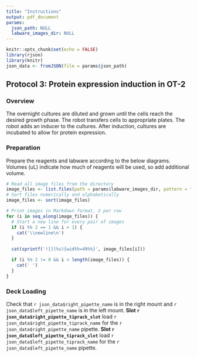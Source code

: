 ```yaml
---
title: "Instructions"
output: pdf_document
params:
  json_path: NULL
  labware_images_dir: NULL
---
```


```r
knitr::opts_chunk$set(echo = FALSE)
library(rjson)
library(knitr)
json_data <- fromJSON(file = params$json_path)
```
\vspace{-1.5cm}
## Protocol 3: Protein expression induction in OT-2

### Overview
The overnight cultures are diluted and grown until the cells reach the desired growth phase.
The robot transfers cells to appropriate plates.
The robot adds an inducer to the cultures.
After induction, cultures are incubated to allow for protein expression.
  
### Preparation
Prepare the reagents and labware according to the below diagrams. 
Volumes (uL) indicate how much of reagents will be used, so add additional volume.

```r
# Read all image files from the directory
image_files <- list.files(path = params$labware_images_dir, pattern = "\\.png$", full.names = TRUE)
# Sort files numerically and alphabetically
image_files <- sort(image_files)

# Print images in Markdown format, 2 per row
for (i in seq_along(image_files)) {
  # Start a new line for every pair of images
  if (i %% 2 == 1 && i > 1) {
    cat('\\newline\n')
  }
  
  cat(sprintf('![](%s){width=49%%}', image_files[i]))

  if (i %% 2 != 0 && i < length(image_files)) {
    cat(' ')
  }
}
```

### Deck Loading
Check that `r json_data$right_pipette_name` is in the right mount and `r json_data$left_pipette_name` is in the left mount.
**Slot `r json_data$right_pipette_tiprack_slot`** load `r json_data$right_pipette_tiprack_name` for the `r json_data$right_pipette_name` pipette.
**Slot `r json_data$left_pipette_tiprack_slot`** load `r json_data$left_pipette_tiprack_name` for the `r json_data$left_pipette_name` pipette.